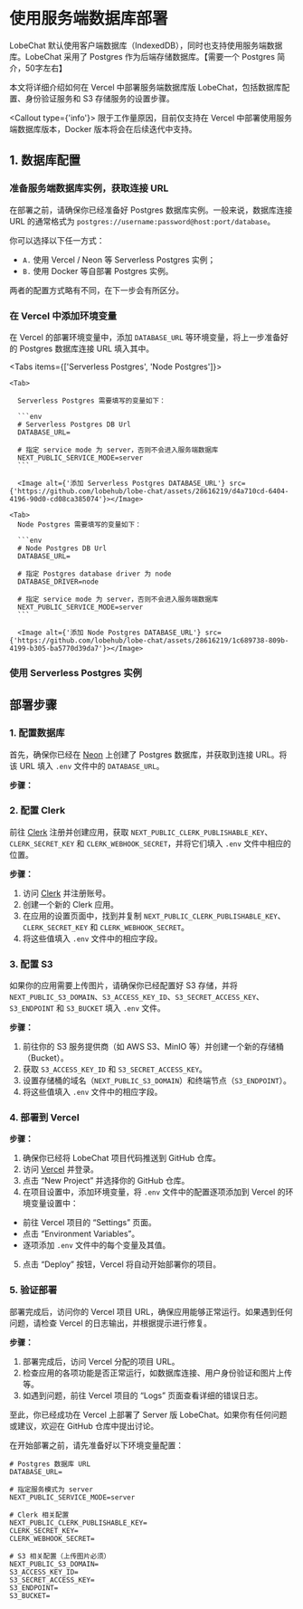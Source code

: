 # 使用服务端数据库部署

LobeChat 默认使用客户端数据库（IndexedDB），同时也支持使用服务端数据库。LobeChat 采用了 Postgres 作为后端存储数据库。【需要一个 Postgres 简介，50字左右】

本文将详细介绍如何在 Vercel 中部署服务端数据库版 LobeChat，包括数据库配置、身份验证服务和 S3 存储服务的设置步骤。

<Callout type={'info'}>
  限于工作量原因，目前仅支持在 Vercel 中部署使用服务端数据库版本，Docker 版本将会在后续迭代中支持。
</Callout>

## 1. 数据库配置

<Steps>

### 准备服务端数据库实例，获取连接 URL

在部署之前，请确保你已经准备好 Postgres 数据库实例。一般来说，数据库连接 URL 的通常格式为 `postgres://username:password@host:port/database`。

你可以选择以下任一方式：

- `A.` 使用 Vercel / Neon 等 Serverless Postgres 实例；
- `B.` 使用 Docker 等自部署 Postgres 实例。

两者的配置方式略有不同，在下一步会有所区分。

### 在 Vercel 中添加环境变量

在 Vercel 的部署环境变量中，添加 `DATABASE_URL` 等环境变量，将上一步准备好的 Postgres 数据库连接 URL 填入其中。

  <Tabs items={['Serverless Postgres', 'Node Postgres']}>

    <Tab>

      Serverless Postgres 需要填写的变量如下：

      ```env
      # Serverless Postgres DB Url
      DATABASE_URL=

      # 指定 service mode 为 server，否则不会进入服务端数据库
      NEXT_PUBLIC_SERVICE_MODE=server
      ```

      <Image alt={'添加 Serverless Postgres DATABASE_URL'} src={'https://github.com/lobehub/lobe-chat/assets/28616219/d4a710cd-6404-4196-90d0-cd08ca385074'}></Image>

</Tab>

    <Tab>
      Node Postgres 需要填写的变量如下：

      ```env
      # Node Postgres DB Url
      DATABASE_URL=

      # 指定 Postgres database driver 为 node
      DATABASE_DRIVER=node

      # 指定 service mode 为 server，否则不会进入服务端数据库
      NEXT_PUBLIC_SERVICE_MODE=server
      ```

      <Image alt={'添加 Node Postgres DATABASE_URL'} src={'https://github.com/lobehub/lobe-chat/assets/28616219/1c689738-809b-4199-b305-ba5770d39da7'}></Image>

</Tab>

</Tabs>

</Steps>

### 使用 Serverless Postgres 实例

## 部署步骤

### 1. 配置数据库

首先，确保你已经在 [Neon](https://neon.tech) 上创建了 Postgres 数据库，并获取到连接 URL。将该 URL 填入 `.env` 文件中的 `DATABASE_URL`。

**步骤：**

### 2. 配置 Clerk

前往 [Clerk](https://clerk.dev) 注册并创建应用，获取 `NEXT_PUBLIC_CLERK_PUBLISHABLE_KEY`、`CLERK_SECRET_KEY` 和 `CLERK_WEBHOOK_SECRET`，并将它们填入 `.env` 文件中相应的位置。

**步骤：**

1. 访问 [Clerk](https://clerk.dev) 并注册账号。
2. 创建一个新的 Clerk 应用。
3. 在应用的设置页面中，找到并复制 `NEXT_PUBLIC_CLERK_PUBLISHABLE_KEY`、`CLERK_SECRET_KEY` 和 `CLERK_WEBHOOK_SECRET`。
4. 将这些值填入 `.env` 文件中的相应字段。

### 3. 配置 S3

如果你的应用需要上传图片，请确保你已经配置好 S3 存储，并将 `NEXT_PUBLIC_S3_DOMAIN`、`S3_ACCESS_KEY_ID`、`S3_SECRET_ACCESS_KEY`、`S3_ENDPOINT` 和 `S3_BUCKET` 填入 `.env` 文件。

**步骤：**

1. 前往你的 S3 服务提供商（如 AWS S3、MinIO 等）并创建一个新的存储桶（Bucket）。
2. 获取 `S3_ACCESS_KEY_ID` 和 `S3_SECRET_ACCESS_KEY`。
3. 设置存储桶的域名（`NEXT_PUBLIC_S3_DOMAIN`）和终端节点（`S3_ENDPOINT`）。
4. 将这些值填入 `.env` 文件中的相应字段。

### 4. 部署到 Vercel

**步骤：**

1. 确保你已经将 LobeChat 项目代码推送到 GitHub 仓库。
2. 访问 [Vercel](https://vercel.com) 并登录。
3. 点击 “New Project” 并选择你的 GitHub 仓库。
4. 在项目设置中，添加环境变量，将 `.env` 文件中的配置逐项添加到 Vercel 的环境变量设置中：

- 前往 Vercel 项目的 “Settings” 页面。
- 点击 “Environment Variables”。
- 逐项添加 `.env` 文件中的每个变量及其值。

5. 点击 “Deploy” 按钮，Vercel 将自动开始部署你的项目。

### 5. 验证部署

部署完成后，访问你的 Vercel 项目 URL，确保应用能够正常运行。如果遇到任何问题，请检查 Vercel 的日志输出，并根据提示进行修复。

**步骤：**

1. 部署完成后，访问 Vercel 分配的项目 URL。
2. 检查应用的各项功能是否正常运行，如数据库连接、用户身份验证和图片上传等。
3. 如遇到问题，前往 Vercel 项目的 “Logs” 页面查看详细的错误日志。

至此，你已经成功在 Vercel 上部署了 Server 版 LobeChat。如果你有任何问题或建议，欢迎在 GitHub 仓库中提出讨论。

在开始部署之前，请先准备好以下环境变量配置：

```env
# Postgres 数据库 URL
DATABASE_URL=

# 指定服务模式为 server
NEXT_PUBLIC_SERVICE_MODE=server

# Clerk 相关配置
NEXT_PUBLIC_CLERK_PUBLISHABLE_KEY=
CLERK_SECRET_KEY=
CLERK_WEBHOOK_SECRET=

# S3 相关配置（上传图片必须）
NEXT_PUBLIC_S3_DOMAIN=
S3_ACCESS_KEY_ID=
S3_SECRET_ACCESS_KEY=
S3_ENDPOINT=
S3_BUCKET=
```
